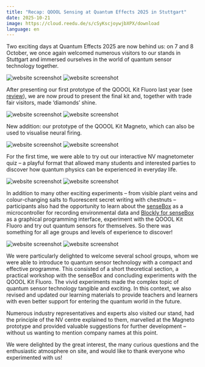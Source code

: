 ```yaml
---
title: "Recap: QOOOL Sensing at Quantum Effects 2025 in Stuttgart"
date: 2025-10-21
image: https://cloud.reedu.de/s/cSyKscjoywjbXPX/download
language: en
---
```


Two exciting days at Quantum Effects 2025 are now behind us: on 7 and 8 October, we once again welcomed numerous visitors to our stands in Stuttgart and immersed ourselves in the world of quantum sensor technology together.

![website screenshot](https://cloud.reedu.de/s/ci5YJRdo5JTA9Y6/download)
![website screenshot](https://cloud.reedu.de/s/rAQ8t6cZ99H75bK/download)

After presenting our first prototype of the QOOOL Kit Fluoro last year (see [review](https://qoool-sensing.org/en/news/11-Recap-Quantum-Effecs-en)), we are now proud to present the final kit and, together with trade fair visitors, made ‘diamonds’ shine.

![website screenshot](https://cloud.reedu.de/s/g6E6MwraFjckXkH/download)
![website screenshot](https://cloud.reedu.de/s/BRPDgLxJYHFbXpW/download)

New addition: our prototype of the QOOOL Kit Magneto, which can also be used to visualise neural firing.

![website screenshot](https://cloud.reedu.de/s/Zof2MiSwQPM96fS/download)
![website screenshot](https://cloud.reedu.de/s/cwfgSLBBCnkpBfk/download)

For the first time, we were able to try out our interactive NV magnetometer quiz – a playful format that allowed many students and interested parties to discover how quantum physics can be experienced in everyday life.

![website screenshot](https://cloud.reedu.de/s/YnSLw3GWBsTYQ6a/download)
![website screenshot](https://cloud.reedu.de/s/myq2bzMZ36WBqPc/download)

In addition to many other exciting experiments – from visible plant veins and colour-changing salts to fluorescent secret writing with chestnuts – participants also had the opportunity to learn about the [senseBox](https://sensebox.de/) as a microcontroller for recording environmental data and [Blockly for senseBox](https://blockly.sensebox.de/) as a graphical programming interface, experiment with the QOOOL Kit Fluoro and try out quantum sensors for themselves. So there was something for all age groups and levels of experience to discover!

![website screenshot](https://cloud.reedu.de/s/KCkMfzdX2rmtmSK/download)
![website screenshot](https://cloud.reedu.de/s/9eTaSBEWMWw4YMA/download)

We were particularly delighted to welcome several school groups, whom we were able to introduce to quantum sensor technology with a compact and effective programme. This consisted of a short theoretical section, a practical workshop with the senseBox and concluding experiments with the QOOOL Kit Fluoro. The vivid experiments made the complex topic of quantum sensor technology tangible and exciting. In this context, we also revised and updated our learning materials to provide teachers and learners with even better support for entering the quantum world in the future.

Numerous industry representatives and experts also visited our stand, had the principle of the NV centre explained to them, marvelled at the Magneto prototype and provided valuable suggestions for further development – without us wanting to mention company names at this point.

We were delighted by the great interest, the many curious questions and the enthusiastic atmosphere on site, and would like to thank everyone who experimented with us!


